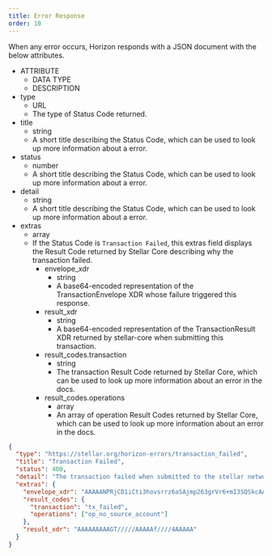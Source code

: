 ```yaml
---
title: Error Response
order: 10
---
```



When any error occurs, Horizon responds with a JSON document with the below attributes.

<AttributeTable>

- ATTRIBUTE
  - DATA TYPE
  - DESCRIPTION
- type
  - URL
  - The type of Status Code returned.
- title
  - string
  - A short title describing the Status Code, which can be used to look up more information about a error.
- status
  - number
  - A short title describing the Status Code, which can be used to look up more information about a error.
- detail
  - string
  - A short title describing the Status Code, which can be used to look up more information about a error.
- extras
  - array
  - If the Status Code is `Transaction Failed`, this extras field displays the Result Code returned by Stellar Core describing why the transaction failed.
    - envelope_xdr
      - string
      - A base64-encoded representation of the TransactionEnvelope XDR whose failure triggered this response.
    - result_xdr
      - string
      - A base64-encoded representation of the TransactionResult XDR returned by stellar-core when submitting this transaction.
    - result_codes.transaction
      - string
      - The transaction Result Code returned by Stellar Core, which can be used to look up more information about an error in the docs.
    - result_codes.operations
      - array
      - An array of operation Result Codes returned by Stellar Core, which can be used to look up more information about an error in the docs.

</AttributeTable>

<ExampleResponse>

```json
{
  "type": "https://stellar.org/horizon-errors/transaction_failed",
  "title": "Transaction Failed",
  "status": 400,
  "detail": "The transaction failed when submitted to the stellar network. The `extras.result_codes` field on this response contains further details.  Descriptions of each code can be found at: https://www.stellar.org/developers/learn/concepts/list-of-operations.html",
  "extras": {
    "envelope_xdr": "AAAAANPRjCD1iCti3hovsrrz6aSAjmp263grVr6+mI3SQSkcAAAAZAAPRLgAAAADAAAAAAAAAAAAAAABAAAAAQAAAACuSL9OciKkFztj4d3zuadl20HHObu+7qJenBxHPrMayQAAAAUAAAABAAAAANPRjCD1iCti3hovsrrz6aSAjmp263grVr6+mI3SQSkcAAAAAAAAAAAAAAAAAAAAAAAAAAAAAAAAAAAAAAAAAAAAAAAAAAAAAtJBKRwAAABA1N0iqDAgqS6+3RIZGoNB9OXrY3wd/nLruXYi+eiTt4jn94fLVLwAw6jJCaK+qxStwO7c4kP6u5k0RPbuYC55CT6zGskAAABAiUGCNCS4pGlfcRmi82kbralzcFlTQAFzLyfUrYGn3RtQ4p/7TUwAqIanVoWGfEqzIJo64ZT+mYtJ72BfI+FiDg==",
    "result_codes": {
      "transaction": "tx_failed",
      "operations": ["op_no_source_account"]
    },
    "result_xdr": "AAAAAAAAAGT/////AAAAAf////4AAAAA"
  }
}
```

</ExampleResponse>
